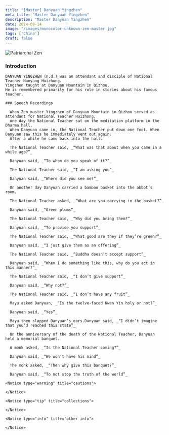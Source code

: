 ```yaml
---
title: "[Master] Danyuan Yingzhen"
meta_title: "Master Danyuan Yingzhen"
description: "Master Danyuan Yingzhen"
date: 2024-09-14
image: "/images/monocolor-unknown-zen-master.jpg"
tags: ['China']
draft: false
---
```


<div className="grid xl:grid-cols-8 lg:grid-cols-8 md:grid-cols-2 sm:grid-cols-2 xs:grid-cols-1 gap-8 bg-body dark:bg-darkmode-body">

  <div className="lg:col-span-3 md:col-span-1">

  <img decoding="async" src="/images/monocolor-unknown-zen-master.jpg" alt="Patriarchal Zen" />

  ### Introduction

    DANYUAN YINGZHEN (n.d.) was an attendant and disciple of National Teacher Nanyang Huizhong.
    Yingzhen taught at Danyuan Mountain in Qizhou.
    He is remembered primarily for his role in stories about his famous teacher.

</div>

  <div className="lg:col-span-5 md:col-span-1">

    ### Speech Recordings

      When Zen master Yingzhen of Danyuan Mountain in Qizhou served as attendant for National Teacher Huizhong,
      one day the National Teacher sat on the meditation platform in the Dharma hall.
      When Danyuan came in, the National Teacher put down one foot. When Danyuan saw this he immediately went out again.
      After a while he came back into the hall.

      The National Teacher said, _“What was that about when you came in a while ago?”_

      Danyuan said, _“To whom do you speak of it?”_

      The National Teacher said, _“I am asking you”_

      Danyuan said, _“Where did you see me?”_

      On another day Danyuan carried a bamboo basket into the abbot’s room.

      The National Teacher asked, _“What are you carrying in the basket?”_

      Danyuan said, _“Green plums”_

      The National Teacher said, _“Why did you bring them?”_

      Danyuan said, _“To provide you support”_

      The National Teacher said, _“What good are they if they’re green?”_

      Danyuan said, _“I just give them as an offering”_

      The National Teacher said, _“Buddha doesn’t accept support”_

      Danyuan said, _“When I do something like this, why do you act in this manner?”_

      The National Teacher said, _“I don’t give support”_

      Danyuan said, _“Why not?”_

      The National Teacher said, _“I don’t have any fruit”_

      Mayu asked Danyuan, _“Is the twelve-faced Kwan Yin holy or not?”_

      Danyuan said, _“Yes”_

      Mayu then slapped Danyuan’s ears.Danyuan said, _“I didn’t imagine that you’d reached this state”_

      On the anniversary of the death of the National Teacher, Danyuan held a memorial banquet.

      A monk asked, _“Is the National Teacher coming?”_

      Danyuan said, _“We won’t have his mind”_

      The monk asked, _“Then why give this banquet?”_

      Danyuan said, _“To not stop the truth of the world”_

    <Notice type="warning" title="cautions">

    </Notice>

    <Notice type="tip" title="collections">

    </Notice>

    <Notice type="info" title="other info">

    </Notice>

  </div>

</div>


